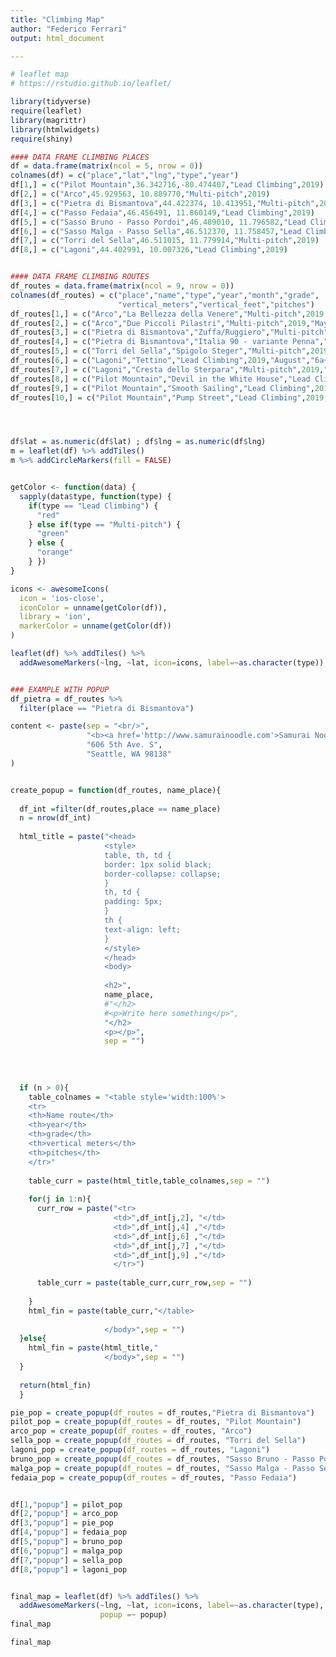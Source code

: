 ```yaml
---
title: "Climbing Map"
author: "Federico Ferrari"
output: html_document

---
```


```r
# leaflet map
# https://rstudio.github.io/leaflet/

library(tidyverse)
require(leaflet)
library(magrittr)
library(htmlwidgets)
require(shiny)

#### DATA FRAME CLIMBING PLACES
df = data.frame(matrix(ncol = 5, nrow = 0))
colnames(df) = c("place","lat","lng","type","year")
df[1,] = c("Pilot Mountain",36.342716,-80.474407,"Lead Climbing",2019)
df[2,] = c("Arco",45.929563, 10.889770,"Multi-pitch",2019)
df[3,] = c("Pietra di Bismantova",44.422374, 10.413951,"Multi-pitch",2019)
df[4,] = c("Passo Fedaia",46.456491, 11.860149,"Lead Climbing",2019)
df[5,] = c("Sasso Bruno - Passo Pordoi",46.489010, 11.796582,"Lead Climbing",2019)
df[6,] = c("Sasso Malga - Passo Sella",46.512370, 11.758457,"Lead Climbing",2019)
df[7,] = c("Torri del Sella",46.511015, 11.779914,"Multi-pitch",2019)
df[8,] = c("Lagoni",44.402991, 10.007326,"Lead Climbing",2019)


#### DATA FRAME CLIMBING ROUTES
df_routes = data.frame(matrix(ncol = 9, nrow = 0))
colnames(df_routes) = c("place","name","type","year","month","grade",
                        "vertical_meters","vertical_feet","pitches")
df_routes[1,] = c("Arco","La Bellezza della Venere","Multi-pitch",2019,"May","IV+",320,1050,9)
df_routes[2,] = c("Arco","Due Piccoli Pilastri","Multi-pitch",2019,"May","V+",150,500,4)
df_routes[3,] = c("Pietra di Bismantova","Zuffa/Ruggiero","Multi-pitch",2019,"July","V",105,350,5)
df_routes[4,] = c("Pietra di Bismantova","Italia 90 - variante Penna","Multi-pitch",2019,"July","6a",125,410,4)
df_routes[5,] = c("Torri del Sella","Spigolo Steger","Multi-pitch",2019,"July","IV+",140,460,5)
df_routes[6,] = c("Lagoni","Tettino","Lead Climbing",2019,"August","6a+",20,65,1)
df_routes[7,] = c("Lagoni","Cresta dello Sterpara","Multi-pitch",2019,"August","IV+",100,330,5)
df_routes[8,] = c("Pilot Mountain","Devil in the White House","Lead Climbing",2019,"September","10d",18,60,1)
df_routes[9,] = c("Pilot Mountain","Smooth Sailing","Lead Climbing",2019,"September","10a",25,80,1)
df_routes[10,] = c("Pilot Mountain","Pump Street","Lead Climbing",2019,"September","10a",20,65,1)




df$lat = as.numeric(df$lat) ; df$lng = as.numeric(df$lng)
m = leaflet(df) %>% addTiles()
m %>% addCircleMarkers(fill = FALSE)


getColor <- function(data) {
  sapply(data$type, function(type) {
    if(type == "Lead Climbing") {
      "red"
    } else if(type == "Multi-pitch") {
      "green"
    } else {
      "orange"
    } })
}

icons <- awesomeIcons(
  icon = 'ios-close',
  iconColor = unname(getColor(df)),
  library = 'ion',
  markerColor = unname(getColor(df))
)

leaflet(df) %>% addTiles() %>%
  addAwesomeMarkers(~lng, ~lat, icon=icons, label=~as.character(type))


### EXAMPLE WITH POPUP
df_pietra = df_routes %>% 
  filter(place == "Pietra di Bismantova")

content <- paste(sep = "<br/>",
                 "<b><a href='http://www.samurainoodle.com'>Samurai Noodle</a></b>",
                 "606 5th Ave. S",
                 "Seattle, WA 98138"
)


create_popup = function(df_routes, name_place){
  
  df_int =filter(df_routes,place == name_place)
  n = nrow(df_int)
  
  html_title = paste("<head>
                     <style>
                     table, th, td {
                     border: 1px solid black;
                     border-collapse: collapse;
                     }
                     th, td {
                     padding: 5px;
                     }
                     th {
                     text-align: left;
                     }
                     </style>
                     </head>
                     <body>
                     
                     <h2>", 
                     name_place, 
                     #"</h2>
                     #<p>Write here something</p>",
                     "</h2>
                     <p></p>",
                     sep = "")
  
  
  
  
  if (n > 0){
    table_colnames = "<table style='width:100%'>
    <tr>
    <th>Name route</th>
    <th>year</th> 
    <th>grade</th> 
    <th>vertical meters</th>
    <th>pitches</th>
    </tr>"
    
    table_curr = paste(html_title,table_colnames,sep = "")
    
    for(j in 1:n){
      curr_row = paste("<tr>
                       <td>",df_int[j,2], "</td>
                       <td>",df_int[j,4] ,"</td>
                       <td>",df_int[j,6] ,"</td>
                       <td>",df_int[j,7] ,"</td>
                       <td>",df_int[j,9] ,"</td>
                       </tr>")
      
      table_curr = paste(table_curr,curr_row,sep = "")
      
    }
    html_fin = paste(table_curr,"</table>
                     
                     </body>",sep = "")
  }else{
    html_fin = paste(html_title,"
                     </body>",sep = "")
  }
  
  return(html_fin)
  }

pie_pop = create_popup(df_routes = df_routes,"Pietra di Bismantova")
pilot_pop = create_popup(df_routes = df_routes, "Pilot Mountain")
arco_pop = create_popup(df_routes = df_routes, "Arco")
sella_pop = create_popup(df_routes = df_routes, "Torri del Sella")
lagoni_pop = create_popup(df_routes = df_routes, "Lagoni")
bruno_pop = create_popup(df_routes = df_routes, "Sasso Bruno - Passo Pordoi")
malga_pop = create_popup(df_routes = df_routes, "Sasso Malga - Passo Sella")
fedaia_pop = create_popup(df_routes = df_routes, "Passo Fedaia")


df[1,"popup"] = pilot_pop
df[2,"popup"] = arco_pop
df[3,"popup"] = pie_pop
df[4,"popup"] = fedaia_pop
df[5,"popup"] = bruno_pop
df[6,"popup"] = malga_pop
df[7,"popup"] = sella_pop
df[8,"popup"] = lagoni_pop


final_map = leaflet(df) %>% addTiles() %>%
  addAwesomeMarkers(~lng, ~lat, icon=icons, label=~as.character(type),
                    popup =~ popup)
final_map
```

```r
final_map
```
